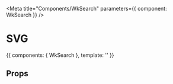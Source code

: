 
<Meta title="Components/WkSearch" parameters={{
  component: WkSearch
}} />

# SVG

<Story name="view">
  {{
    components: { WkSearch },
    template: '<wk-search @input="onInput" v-model="test"/>'
  }}
</Story>


## Props
<Props of={WkSearch} />
